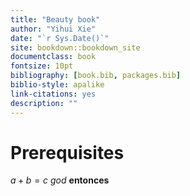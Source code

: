 ```yaml
--- 
title: "Beauty book"
author: "Yihui Xie"
date: "`r Sys.Date()`"
site: bookdown::bookdown_site
documentclass: book
fontsize: 10pt
bibliography: [book.bib, packages.bib]
biblio-style: apalike
link-citations: yes
description: ""
---
```


# Prerequisites {-}

$a+b=c$ _god_ **entonces** \index{good}

